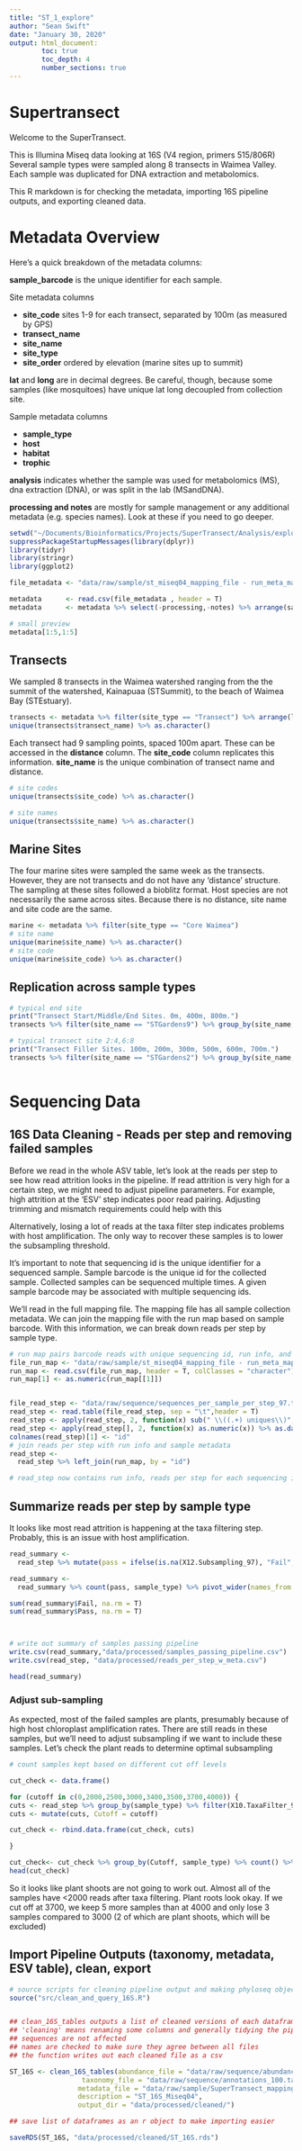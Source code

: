 ```yaml
---
title: "ST_1_explore"
author: "Sean Swift"
date: "January 30, 2020"
output: html_document:
        toc: true
        toc_depth: 4
        number_sections: true
---
```


# Supertransect
Welcome to the SuperTransect. 

This is Illumina Miseq data looking at 16S (V4 region, primers 515/806R)
Several sample types were sampled along 8 transects in Waimea Valley. 
Each sample was duplicated for DNA extraction and metabolomics. 

This R markdown is for checking the metadata, importing 16S pipeline outputs, and exporting cleaned data.


# Metadata Overview
Here's a quick breakdown of the metadata columns:

**sample_barcode** is the unique identifier for each sample.


Site metadata columns

* **site_code** sites 1-9 for each transect, separated by 100m (as measured by GPS)
* **transect_name** 
* **site_name**
* **site_type**
* **site_order** ordered by elevation (marine sites up to summit)

**lat** and **long** are in decimal degrees. Be careful, though, because some samples (like mosquitoes) have unique lat long decoupled from collection site.

Sample metadata columns

* **sample_type**
* **host** 
* **habitat**
* **trophic** 

**analysis** indicates whether the sample was used for metabolomics (MS), dna extraction (DNA), or was split in the lab (MSandDNA).

**processing and notes** are mostly for sample management or any additional metadata (e.g. species names). Look at these if you need to go deeper.


```r
setwd("~/Documents/Bioinformatics/Projects/SuperTransect/Analysis/exploration/R_notebook/")
suppressPackageStartupMessages(library(dplyr))
library(tidyr)
library(stringr)
library(ggplot2)

file_metadata <- "data/raw/sample/st_miseq04_mapping_file - run_meta_map.csv"

metadata      <- read.csv(file_metadata , header = T)
metadata      <- metadata %>% select(-processing,-notes) %>% arrange(sample_id)

# small preview
metadata[1:5,1:5]
```
## Transects

We sampled 8 transects in the Waimea watershed ranging from the the summit of the watershed, Kainapuaa (STSummit), to the beach of Waimea Bay (STEstuary).
```r
transects <- metadata %>% filter(site_type == "Transect") %>% arrange(lat)
unique(transects$transect_name) %>% as.character()

```

Each transect had 9 sampling points, spaced 100m apart. These can be accessed in the **distance** column.
The **site_code** column replicates this information. **site_name** is the unique combination of transect name and distance.

```r
# site codes
unique(transects$site_code) %>% as.character()

# site names
unique(transects$site_name) %>% as.character()
```

## Marine Sites

The four marine sites were sampled the same week as the transects. However, they are not transects and do not have any 'distance' structure.
The sampling at these sites followed a bioblitz format. Host species are not necessarily the same across sites.
Because there is no distance, site name and site code are the same.


```r
marine <- metadata %>% filter(site_type == "Core Waimea")
# site name
unique(marine$site_name) %>% as.character()
# site code
unique(marine$site_code) %>% as.character()

```

## Replication across sample types

```r

# typical end site
print("Transect Start/Middle/End Sites. 0m, 400m, 800m.")
transects %>% filter(site_name == "STGardens9") %>% group_by(site_name, sample_type) %>% summarise(sample_counts = n())

# typical transect site 2:4,6:8
print("Transect Filler Sites. 100m, 200m, 300m, 500m, 600m, 700m.")
transects %>% filter(site_name == "STGardens2") %>% group_by(site_name, sample_type) %>% summarise(sample_counts = n())



```

# Sequencing Data
## 16S Data Cleaning - Reads per step and removing failed samples

Before we read in the whole ASV table, let's look at the reads per step to see how read attrition looks in the pipeline.
If read attrition is very high for a certain step, we might need to adjust pipeline parameters.
For example, high attrition at the 'ESV' step indicates poor read pairing. 
Adjusting trimming and mismatch requirements could help with this

Alternatively, losing a lot of reads at the taxa filter step indicates problems with host amplification.
The only way to recover these samples is to lower the subsampling threshold. 

It's important to note that sequencing id is the unique identifier for a sequenced sample.
Sample barcode is the unique id for the collected sample. Collected samples can be sequenced multiple times.
A given sample barcode may be associated with multiple sequencing ids. 

We'll read in the full mapping file. The mapping file has all sample collection metadata.
We can join the mapping file with the run map based on sample barcode.
With this information, we can break down reads per step by sample type. 

```r

# run map pairs barcode reads with unique sequencing id, run info, and primer info. 
file_run_map <- "data/raw/sample/st_miseq04_mapping_file - run_meta_map.csv"
run_map <- read.csv(file_run_map, header = T, colClasses = "character")
run_map[1] <- as.numeric(run_map[[1]])


file_read_step <- "data/raw/sequence/sequences_per_sample_per_step_97.tsv"
read_step <- read.table(file_read_step, sep = "\t",header = T)
read_step <- apply(read_step, 2, function(x) sub(" \\((.+) uniques\\)","",x))
read_step <- apply(read_step[], 2, function(x) as.numeric(x)) %>% as.data.frame()
colnames(read_step)[1] <- "id"
# join reads per step with run info and sample metadata
read_step <-
  read_step %>% left_join(run_map, by = "id")

# read_step now contains run info, reads per step for each sequencing id, and sample metadata.

```

## Summarize reads per step by sample type
It looks like most read attrition is happening at the taxa filtering step.
Probably, this is an issue with host amplification.


```r
read_summary <-
  read_step %>% mutate(pass = ifelse(is.na(X12.Subsampling_97), "Fail", "Pass"))

read_summary <-
  read_summary %>% count(pass, sample_type) %>% pivot_wider(names_from = pass, values_from = n) %>% arrange(desc(Fail))

sum(read_summary$Fail, na.rm = T)
sum(read_summary$Pass, na.rm = T)



# write out summary of samples passing pipeline
write.csv(read_summary,"data/processed/samples_passing_pipeline.csv")
write.csv(read_step, "data/processed/reads_per_step_w_meta.csv")

head(read_summary)

```

### Adjust sub-sampling
As expected, most of the failed samples are plants, presumably because of high host chloroplast amplification rates. 
There are still reads in these samples, but we'll need to adjust subsampling if we want to include these samples.
Let's check the plant reads to determine optimal subsampling


```r
# count samples kept based on different cut off levels

cut_check <- data.frame()

for (cutoff in c(0,2000,2500,3000,3400,3500,3700,4000)) {
cuts <- read_step %>% group_by(sample_type) %>% filter(X10.TaxaFilter_97 > cutoff)
cuts <- mutate(cuts, Cutoff = cutoff)

cut_check <- rbind.data.frame(cut_check, cuts)

}

cut_check<- cut_check %>% group_by(Cutoff, sample_type) %>% count() %>% pivot_wider(names_from = Cutoff, values_from = n)
head(cut_check)
```

So it looks like plant shoots are not going to work out. Almost all of the samples have <2000 reads after taxa filtering.
Plant roots look okay. If we cut off at 3700, we keep 5 more samples than at 4000 and only lose 3 samples compared to 3000 (2 of which are plant shoots, which will be excluded)

## Import Pipeline Outputs (taxonomy, metadata, ESV table), clean, export

```r
# source scripts for cleaning pipeline output and making phyloseq object
source("src/clean_and_query_16S.R")


## clean_16S_tables outputs a list of cleaned versions of each dataframe
## 'cleaning' means renaming some columns and generally tidying the pipeline outputs
## sequences are not affected
## names are checked to make sure they agree between all files
## the function writes out each cleaned file as a csv

ST_16S <- clean_16S_tables(abundance_file = "data/raw/sequence/abundance_table_100.shared",
                  taxonomy_file = "data/raw/sequence/annotations_100.taxonomy",
                 metadata_file = "data/raw/sample/SuperTransect_mapping_file.csv",
                 description = "ST_16S_Miseq04",
                 output_dir = "data/processed/cleaned/")

## save list of dataframes as an r object to make importing easier

saveRDS(ST_16S, "data/processed/cleaned/ST_16S.rds")



```
